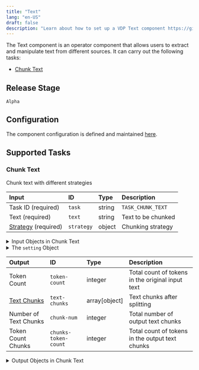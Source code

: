 ```yaml
---
title: "Text"
lang: "en-US"
draft: false
description: "Learn about how to set up a VDP Text component https://github.com/instill-ai/instill-core"
---
```


The Text component is an operator component that allows users to extract and manipulate text from different sources.
It can carry out the following tasks:

- [Chunk Text](#chunk-text)



## Release Stage

`Alpha`



## Configuration

The component configuration is defined and maintained [here](https://github.com/instill-ai/component/blob/main/operator/text/v0/config/definition.json).







## Supported Tasks

### Chunk Text

Chunk text with different strategies


| Input | ID | Type | Description |
| :--- | :--- | :--- | :--- |
| Task ID (required) | `task` | string | `TASK_CHUNK_TEXT` |
| Text (required) | `text` | string | Text to be chunked |
| [Strategy](#chunk-text-strategy) (required) | `strategy` | object | Chunking strategy |



<details>
<summary> Input Objects in Chunk Text</summary>



<h4 id="chunk-text-strategy">Strategy</h4>

| Field | Field ID | Type | Note |
| :--- | :--- | :--- | :--- |
| [Setting](#chunk-text-setting) | `setting` | object | Chunk Setting  |







</details>





<details>
<summary>The <code>setting</code> Object </summary>

<h4 id="chunk-text-setting">Setting</h4>

`setting` must fulfill one of the following schemas:


##### `Token`

| Field | Field ID | Type | Note |
| :--- | :--- | :--- | :--- |
| Allowed Special Tokens | `allowed-special` | array |  A list of special tokens that are allowed within chunks.   |
| Chunk Method | `chunk-method` | string |  Must be `"Token"`   |
| Chunk Overlap | `chunk-overlap` | integer |  Determines the number of tokens that overlap between consecutive chunks   |
| Chunk Size | `chunk-size` | integer |  Specifies the maximum size of each chunk in terms of the number of tokens   |
| Disallowed Special Tokens | `disallowed-special` | array |  A list of special tokens that should not appear within chunks.   |
| Model | `model-name` | string |  The name of the model used for tokenization.   <br/><details> <summary><strong>Enum values</strong>: </summary><ul><li>`gpt-4`</li><li>`gpt-3.5-turbo`</li><li>`text-davinci-003`</li><li>`text-davinci-002`</li><li>`text-davinci-001`</li><li>`text-curie-001`</li><li>`text-babbage-001`</li><li>`text-ada-001`</li><li>`davinci`</li><li>`curie`</li><li>`babbage`</li><li>`ada`</li><li>`code-davinci-002`</li><li>`code-davinci-001`</li><li>`code-cushman-002`</li><li>`code-cushman-001`</li><li>`davinci-codex`</li><li>`cushman-codex`</li><li>`text-davinci-edit-001`</li><li>`code-davinci-edit-001`</li><li>`text-embedding-ada-002`</li><li>`text-similarity-davinci-001`</li><li>`text-similarity-curie-001`</li><li>`text-similarity-babbage-001`</li><li>`text-similarity-ada-001`</li><li>`text-search-davinci-doc-001`</li><li>`text-search-curie-doc-001`</li><li>`text-search-babbage-doc-001`</li><li>`text-search-ada-doc-001`</li><li>`code-search-babbage-code-001`</li><li>`code-search-ada-code-001`</li><li>`gpt2`</li></ul></details>  |



##### `Recursive`

| Field | Field ID | Type | Note |
| :--- | :--- | :--- | :--- |
| Chunk Method | `chunk-method` | string |  Must be `"Recursive"`   |
| Chunk Overlap | `chunk-overlap` | integer |  Determines the number of tokens that overlap between consecutive chunks   |
| Chunk Size | `chunk-size` | integer |  Specifies the maximum size of each chunk in terms of the number of tokens   |
| Keep Separator | `keep-separator` | boolean |  A flag indicating whether to keep the separator characters at the beginning or end of chunks   |
| Model | `model-name` | string |  The name of the model used for tokenization.   <br/><details> <summary><strong>Enum values</strong>: </summary><ul><li>`gpt-4`</li><li>`gpt-3.5-turbo`</li><li>`text-davinci-003`</li><li>`text-davinci-002`</li><li>`text-davinci-001`</li><li>`text-curie-001`</li><li>`text-babbage-001`</li><li>`text-ada-001`</li><li>`davinci`</li><li>`curie`</li><li>`babbage`</li><li>`ada`</li><li>`code-davinci-002`</li><li>`code-davinci-001`</li><li>`code-cushman-002`</li><li>`code-cushman-001`</li><li>`davinci-codex`</li><li>`cushman-codex`</li><li>`text-davinci-edit-001`</li><li>`code-davinci-edit-001`</li><li>`text-embedding-ada-002`</li><li>`text-similarity-davinci-001`</li><li>`text-similarity-curie-001`</li><li>`text-similarity-babbage-001`</li><li>`text-similarity-ada-001`</li><li>`text-search-davinci-doc-001`</li><li>`text-search-curie-doc-001`</li><li>`text-search-babbage-doc-001`</li><li>`text-search-ada-doc-001`</li><li>`code-search-babbage-code-001`</li><li>`code-search-ada-code-001`</li><li>`gpt2`</li></ul></details>  |
| Separators | `separators` | array |  A list of strings representing the separators used to split the text.   |



##### `Markdown`

| Field | Field ID | Type | Note |
| :--- | :--- | :--- | :--- |
| Chunk Method | `chunk-method` | string |  Must be `"Markdown"`   |
| Chunk Overlap | `chunk-overlap` | integer |  Determines the number of tokens that overlap between consecutive chunks   |
| Chunk Size | `chunk-size` | integer |  Specifies the maximum size of each chunk in terms of the number of tokens   |
| Code Blocks | `code-blocks` | boolean |  A flag indicating whether code blocks should be treated as a single unit   |
| Model | `model-name` | string |  The name of the model used for tokenization.   <br/><details> <summary><strong>Enum values</strong>: </summary><ul><li>`gpt-4`</li><li>`gpt-3.5-turbo`</li><li>`text-davinci-003`</li><li>`text-davinci-002`</li><li>`text-davinci-001`</li><li>`text-curie-001`</li><li>`text-babbage-001`</li><li>`text-ada-001`</li><li>`davinci`</li><li>`curie`</li><li>`babbage`</li><li>`ada`</li><li>`code-davinci-002`</li><li>`code-davinci-001`</li><li>`code-cushman-002`</li><li>`code-cushman-001`</li><li>`davinci-codex`</li><li>`cushman-codex`</li><li>`text-davinci-edit-001`</li><li>`code-davinci-edit-001`</li><li>`text-embedding-ada-002`</li><li>`text-similarity-davinci-001`</li><li>`text-similarity-curie-001`</li><li>`text-similarity-babbage-001`</li><li>`text-similarity-ada-001`</li><li>`text-search-davinci-doc-001`</li><li>`text-search-curie-doc-001`</li><li>`text-search-babbage-doc-001`</li><li>`text-search-ada-doc-001`</li><li>`code-search-babbage-code-001`</li><li>`code-search-ada-code-001`</li><li>`gpt2`</li></ul></details>  |


</details>







| Output | ID | Type | Description |
| :--- | :--- | :--- | :--- |
| Token Count | `token-count` | integer | Total count of tokens in the original input text |
| [Text Chunks](#chunk-text-text-chunks) | `text-chunks` | array[object] | Text chunks after splitting |
| Number of Text Chunks | `chunk-num` | integer | Total number of output text chunks |
| Token Count Chunks | `chunks-token-count` | integer | Total count of tokens in the output text chunks |




<details>
<summary> Output Objects in Chunk Text</summary>



<h4 id="chunk-text-text-chunks">Text Chunks</h4>

| Field | Field ID | Type | Note |
| :--- | :--- | :--- | :--- |
| End Position | `end-position` | integer | The ending position of the chunk in the original text |
| Start Position | `start-position` | integer | The starting position of the chunk in the original text |
| Text | `text` | string | Text chunk after splitting |
| Token Count | `token-count` | integer | Count of tokens in a chunk |



</details>







